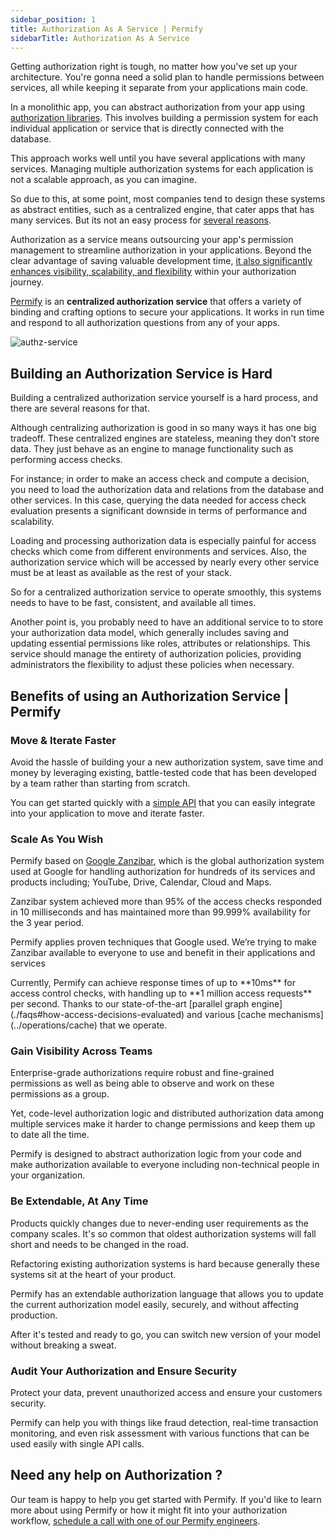 ```yaml
---
sidebar_position: 1
title: Authorization As A Service | Permify
sidebarTitle: Authorization As A Service
---
```


Getting authorization right is tough, no matter how you've set up your architecture. You're gonna need a solid plan to handle permissions between services, all while keeping it separate from your applications main code.

In a monolithic app, you can abstract authorization from your app using [authorization libraries](https://permify.co/post/open-source-authorization-libraries/). This involves building a permission system for each individual application or service that is directly connected with the database.

This approach works well until you have several applications with many services. Managing multiple authorization systems for each application is not a scalable approach, as you can imagine.

So due to this, at some point, most companies tend to design these systems as abstract entities, such as a centralized engine, that cater apps that has many services. But its not an easy process for [several reasons](#building-an-authorization-service-is-hard).

Authorization as a service means outsourcing your app's permission management to streamline authorization in your applications. Beyond the clear advantage of saving valuable development time, [it also significantly enhances visibility, scalability, and flexibility](#benefits-of-using-an-authorization-service-permify) within your authorization journey.

[Permify] is an **centralized authorization service** that offers a variety of binding and crafting options to secure your applications. It works in run time and respond to all authorization questions from any of your apps.

![authz-service](https://user-images.githubusercontent.com/34595361/196884110-147862c9-3657-4f07-831c-3e0d0e39eccf.png)

[Permify]: https://github.com/Permify/permify

## Building an Authorization Service is Hard

Building a centralized authorization service yourself is a hard process, and there are several reasons for that.

Although centralizing authorization is good in so many ways it has one big tradeoff. These centralized engines are stateless, meaning they don’t store data. They just behave as an engine to manage functionality such as performing access checks.

For instance; in order to make an access check and compute a decision, you need to load the authorization data and relations from the database and other services. In this case, querying the data needed for access check evaluation presents a significant downside in terms of performance and scalability.

Loading and processing authorization data is especially painful for access checks which come from different environments and services. Also, the authorization service which will be accessed by nearly every other service must be at least as available as the rest of your stack.

So for a centralized authorization service to operate smoothly, this systems needs to have to be fast, consistent, and available all times.

Another point is, you probably need to have an additional service to to store your authorization data model, which generally includes saving and updating essential permissions like roles, attributes or relationships. This service should manage the entirety of authorization policies, providing administrators the flexibility to adjust these policies when necessary.

## Benefits of using an Authorization Service | Permify

### Move & Iterate Faster

Avoid the hassle of building your a new authorization system, save time and money by leveraging existing, battle-tested code that has been developed by a team rather than starting from scratch.

You can get started quickly with a [simple API](../getting-started/enforcement) that you can easily integrate into your application to move and iterate faster.

### Scale As You Wish

Permify based on [Google Zanzibar], which is the global authorization system used at Google for handling authorization for hundreds of its services and products including; YouTube, Drive, Calendar, Cloud and Maps.

Zanzibar system achieved more than 95% of the access checks responded in 10 milliseconds and has maintained more than 99.999% availability for the 3 year period.

Permify applies proven techniques that Google used. We’re trying to make Zanzibar available to everyone to use and benefit in their applications and services

<Check>
  Currently, Permify can achieve response times of up to **10ms** for access
  control checks, with handling up to **1 million access requests** per second.
  Thanks to our state-of-the-art [parallel graph
  engine](./faqs#how-access-decisions-evaluated)
  and various [cache mechanisms](../operations/cache)
  that we operate.
</Check>

[Google Zanzibar]: https://permify.co/post/google-zanzibar-in-a-nutshell

### Gain Visibility Across Teams

Enterprise-grade authorizations require robust and fine-grained permissions as well as being able to observe and work on these permissions as a group.

Yet, code-level authorization logic and distributed authorization data among multiple services make it harder to change permissions and keep them up to date all the time.

Permify is designed to abstract authorization logic from your code and make authorization available to everyone including non-technical people in your organization.

### Be Extendable, At Any Time

Products quickly changes due to never-ending user requirements as the company scales. It's so common that oldest authorization systems will fall short and needs to be changed in the road.

Refactoring existing authorization systems is hard because generally these systems sit at the heart of your product.

Permify has an extendable authorization language that allows you to update the current authorization model easily, securely, and without affecting production.

After it's tested and ready to go, you can switch new version of your model without breaking a sweat.

### Audit Your Authorization and Ensure Security

Protect your data, prevent unauthorized access and ensure your customers security.

Permify can help you with things like fraud detection, real-time transaction monitoring, and even risk assessment with various functions that can be used easily with single API calls.

## Need any help on Authorization ?

Our team is happy to help you get started with Permify. If you'd like to learn more about using Permify or how it might fit into your authorization workflow, [schedule a call with one of our Permify engineers](https://calendly.com/d/cj79-kyf-b4z).
